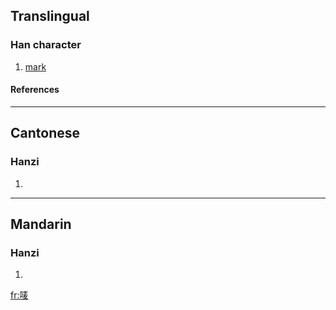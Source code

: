 {{see|嘜}}

==Translingual==
===Han character===
{{Han char|rn=30|rad=口|as=07|sn=10|four=|canj=口手一水 (RQME)}}
# [[mark]]
====References====
{{Han ref|kx=0193.051|hdz=10624.120|uh=551B|ud=21787}}
----
==Cantonese==
===Hanzi===
{{yue-hanzi|jyut=|y=mak1}}
# {{defn|Cantonese}}
----
==Mandarin==
===Hanzi===
{{cmn-hanzi|tra=嘜|pin=[[mà]] (ma4)|wg=ma<sup>4</sup>}}
# {{defn|Mandarin}}

[[fr:唛]]